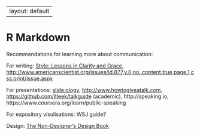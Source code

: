 ----
layout: default
----

# R Markdown

Recommendations for learning more about communication:

For writing: [Style: Lessons in Clarity and Grace](http://amzn.com/0321898680), <http://www.americanscientist.org/issues/id.877,y.0,no.,content.true,page.1,css.print/issue.aspx>

For presentations: [slide:ology](http://amzn.com/0596522347), <http://www.howtogiveatalk.com>, <https://github.com/jtleek/talkguide> (academic), http://speaking.io, https://www.coursera.org/learn/public-speaking

For expository visulisations: WSJ guide?

Design: [The Non-Designer's Design Book](http://amzn.com/0133966151)
